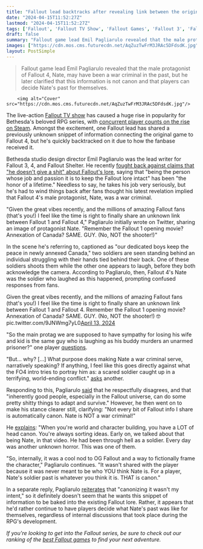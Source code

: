 ```yaml
---
title: "Fallout lead backtracks after revealing link between the original RPG and Fallout 4 that fans say makes one protagonist a war criminal"
date: "2024-04-15T11:52:27Z"
lastmod: "2024-04-15T11:52:27Z"
tags: ['Fallout', 'Fallout TV Show', 'Fallout Games', 'Fallout 3', 'Fallout 4', 'Fallout Shelter', 'Nate']
draft: false
summary: "Fallout game lead Emil Pagliarulo revealed that the male protagonist of Fallout 4, Nate, may have been a war criminal in the past, but he later clarified that this information is not canon and that players can decide Nate's past for themselves."
images: ["https://cdn.mos.cms.futurecdn.net/AqZuzTwFrM3JRAc5DFdsdK.jpg"]
layout: PostSimple
---
```

> Fallout game lead Emil Pagliarulo revealed that the male protagonist of Fallout 4, Nate, may have been a war criminal in the past, but he later clarified that this information is not canon and that players can decide Nate's past for themselves.


        <img alt="Cover" src="https://cdn.mos.cms.futurecdn.net/AqZuzTwFrM3JRAc5DFdsdK.jpg"/>
        
The live-action [<u>Fallout TV show</u>](https://www.gamesradar.com/fallout-tv-show-season-one-amazon-prime-video-release-date-cast-trailer-story-setting-guide/) has caused a huge rise in popularity for Bethesda's beloved RPG series, with [<u>concurrent player counts on the rise on Steam</u>](https://www.gamesradar.com/fallout-games-surge-in-popularity-as-the-amazon-prime-tv-show-proves-a-hit-with-fans-old-and-new/). Amongst the excitement, one Fallout lead has shared a previously unknown snippet of information connecting the original game to Fallout 4, but he's quickly backtracked on it due to how the fanbase received it.

Bethesda studio design director Emil Pagliarulo was the lead writer for Fallout 3, 4, and Fallout Shelter. He recently [<u>fought back against claims that "he doesn't give a shit" about Fallout's lore</u>](https://www.gamesradar.com/fallout-lore-denizen-and-elder-scrolls-narrative-lead-says-its-insane-that-fans-think-he-doesnt-give-a-st-about-the-lore/), saying that "being the person whose job and passion it is to keep the Fallout lore intact" has been "the honor of a lifetime." Needless to say, he takes his job very seriously, but he's had to wind things back after fans thought his latest revelation implied that Fallout 4's male protagonist, Nate, was a war criminal. 

"Given the great vibes recently, and the millions of amazing Fallout fans (that's you!) I feel like the time is right to finally share an unknown link between Fallout 1 and Fallout 4," Pagliarulo initially wrote on Twitter, sharing an image of protagonist Nate. "Remember the Fallout 1 opening movie? Annexation of Canada? SAME. GUY. (No, NOT the shooter!)"

In the scene he's referring to, captioned as "our dedicated boys keep the peace in newly annexed Canada," two soldiers are seen standing behind an individual struggling with their hands tied behind their back. One of these soldiers shoots them while the other one appears to laugh, before they both acknowledge the camera. According to Pagliarulo, then, Fallout 4's Nate was the soldier who laughed as this happened, prompting confused responses from fans.

Given the great vibes recently, and the millions of amazing Fallout fans (that's you!) I feel like the time is right to finally share an unknown link between Fallout 1 and Fallout 4. Remember the Fallout 1 opening movie? Annexation of Canada? SAME. GUY. (No, NOT the shooter!) 🤓 pic.twitter.com/9JNWmg7yL0[April 13, 2024](https://twitter.com/Dezinuh/status/1779178683841790068)

"So the main protag we are supposed to have sympathy for losing his wife and kid is the same guy who is laughing as his buddy murders an unarmed prisoner?" one player [<u>questions</u>](https://x.com/CapriPadrino/status/1779201781072900380). 

"But… why? [...] What purpose does making Nate a war criminal serve, narratively speaking? If anything, I feel like this goes directly against what the FO4 intro tries to portray him as: a scared soldier caught up in a terrifying, world-ending conflict." [<u>asks</u>](https://x.com/BrendanLorLowry/status/1779190856517636437) another. 

Responding to this, Pagliarulo [<u>said</u>](https://x.com/Dezinuh/status/1779192848652345431) that he respectfully disagrees, and that "inherently good people, especially in the Fallout universe, can do some pretty shitty things to adapt and survive." However, he then went on to make his stance clearer still, clarifying: "Not every bit of Fallout info I share is automatically canon. Nate is NOT a war criminal!"

He [<u>explains</u>](https://x.com/Dezinuh/status/1779239080909218264): "When you're world and character building, you have a LOT of head canon. You're always sorting ideas. Early on, we talked about that being Nate, in that video. He had been through hell as a soldier. Every day was another unknown horror. This was one of them.

"So, internally, it was a cool nod to OG Fallout and a way to fictionally frame the character," Pagliarulo continues. "It wasn't shared with the player because it was never meant to be who YOU think Nate is. For a player, Nate's soldier past is whatever you think it is. THAT is canon."

In a separate reply, Pagliarulo [<u>reiterates</u>](https://x.com/Dezinuh/status/1779335675797524920) that "canonizing it wasn't my intent," so it definitely doesn't seem that he wants this snippet of information to be baked into the existing Fallout lore. Rather, it appears that he'd rather continue to have players decide what Nate's past was like for themselves, regardless of internal discussions that took place during the RPG's development.

*If you're looking to get into the Fallout series, be sure to check out our ranking of the *[<u><em>best Fallout games</em></u>](https://www.gamesradar.com/best-fallout-games/)* to find your next adventure.* 
        
